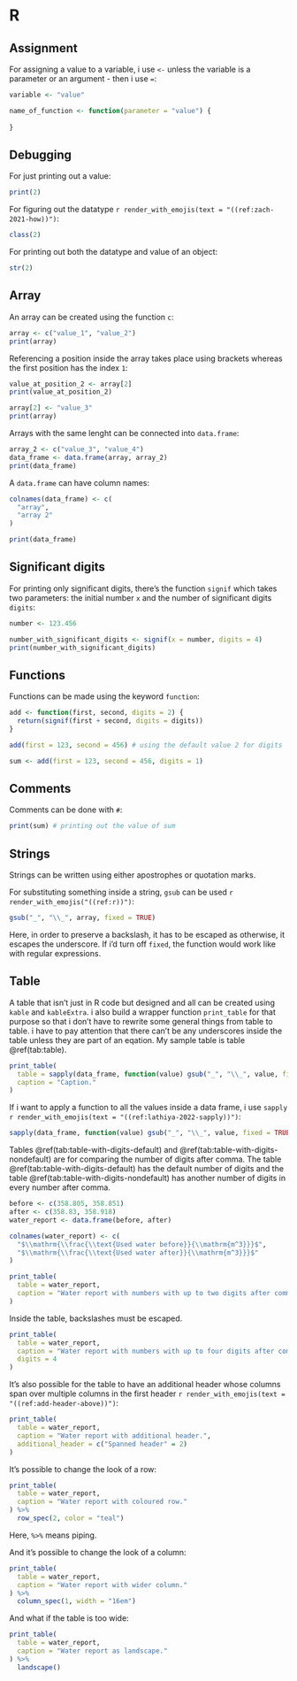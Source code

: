 # R

## Assignment

For assigning a value to a variable, i use `<-` unless the variable is a parameter or an argument - then i use `=`:

```r
variable <- "value"

name_of_function <- function(parameter = "value") {
  
}

```

## Debugging

For just printing out a value:

```r
print(2)

```

For figuring out the datatype `r render_with_emojis(text = "((ref:zach-2021-how))")`:

```r
class(2)

```

For printing out both the datatype and value of an object:

```r
str(2)

```


## Array

An array can be created using the function `c`:

```r
array <- c("value_1", "value_2")
print(array)

```

Referencing a position inside the array takes place using brackets whereas the first position has the index `1`:

```r
value_at_position_2 <- array[2]
print(value_at_position_2)

array[2] <- "value_3"
print(array)

```

Arrays with the same lenght can be connected into `data.frame`:

```r
array_2 <- c("value_3", "value_4")
data_frame <- data.frame(array, array_2)
print(data_frame)

```

A `data.frame` can have column names:

```r
colnames(data_frame) <- c(
  "array",
  "array 2"
)

print(data_frame)

```


## Significant digits

For printing only significant digits, there's the function `signif` which takes two parameters: the initial number `x` and the number of significant digits `digits`:

```r
number <- 123.456

number_with_significant_digits <- signif(x = number, digits = 4)
print(number_with_significant_digits)

```

## Functions

Functions can be made using the keyword `function`:

```r
add <- function(first, second, digits = 2) {
  return(signif(first + second, digits = digits))
}

add(first = 123, second = 456) # using the default value 2 for digits

sum <- add(first = 123, second = 456, digits = 1)

```

## Comments

Comments can be done with `#`:

```r
print(sum) # printing out the value of sum

```

## Strings

Strings can be written using either apostrophes or quotation marks.

For substituting something inside a string, `gsub` can be used `r render_with_emojis("((ref:r))")`:

```r
gsub("_", "\\_", array, fixed = TRUE)

```

Here, in order to preserve a backslash, it has to be escaped as otherwise, it escapes the underscore. If i'd turn off `fixed`, the function would work like with regular expressions.

## Table

A table that isn't just in R code but designed and all can be created using `kable` and `kableExtra`. i also build a wrapper function `print_table` for that purpose so that i don't have to rewrite some general things from table to table. i have to pay attention that there can't be any underscores inside the table unless they are part of an eqation. My sample table is table \@ref(tab:table).

```r
print_table(
  table = sapply(data_frame, function(value) gsub("_", "\\_", value, fixed = TRUE)),
  caption = "Caption."
)

```

If i want to apply a function to all the values inside a data frame, i use `sapply` `r render_with_emojis(text = "((ref:lathiya-2022-sapply))")`:

```r
sapply(data_frame, function(value) gsub("_", "\\_", value, fixed = TRUE))

```


Tables \@ref(tab:table-with-digits-default) and \@ref(tab:table-with-digits-nondefault) are for comparing the number of digits after comma. The table \@ref(tab:table-with-digits-default) has the default number of digits and the table \@ref(tab:table-with-digits-nondefault) has another number of digits in every number after comma.

```r
before <- c(358.805, 358.851)
after <- c(358.83, 358.918)
water_report <- data.frame(before, after)

colnames(water_report) <- c(
  "$\\mathrm{\\frac{\\text{Used water before}}{\\mathrm{m^3}}}$",
  "$\\mathrm{\\frac{\\text{Used water after}}{\\mathrm{m^3}}}$"
)

print_table(
  table = water_report,
  caption = "Water report with numbers with up to two digits after comma."
)

```

Inside the table, backslashes must be escaped.

```r
print_table(
  table = water_report,
  caption = "Water report with numbers with up to four digits after comma.",
  digits = 4
)

```

It's also possible for the table to have an additional header whose columns span over multiple columns in the first header `r render_with_emojis(text = "((ref:add-header-above))")`:

```r
print_table(
  table = water_report,
  caption = "Water report with additional header.",
  additional_header = c("Spanned header" = 2)
)

```

It's possible to change the look of a row:

```r
print_table(
  table = water_report,
  caption = "Water report with coloured row."
) %>%
  row_spec(2, color = "teal")

```

Here, `%>%` means piping.

And it's possible to change the look of a column:

```r
print_table(
  table = water_report,
  caption = "Water report with wider column."
) %>%
  column_spec(1, width = "16em")

```

And what if the table is too wide:

```r
print_table(
  table = water_report,
  caption = "Water report as landscape."
) %>%
  landscape()

```
